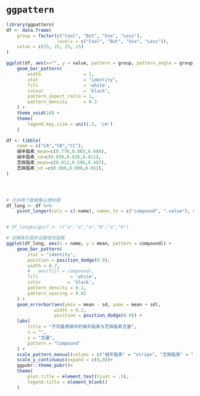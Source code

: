# `ggpattern`

```r
library(ggpattern)
df <- data.frame(
    group = factor(c("Cool", "But", "Use", "Less"), 
                   levels = c("Cool", "But", "Use", "Less")),
    value = c(25, 25, 25, 25)
)

ggplot(df, aes(x="", y = value, pattern = group, pattern_angle = group))+
    geom_bar_pattern(
        width                = 1, 
        stat                 = "identity", 
        fill                 = 'white', 
        colour               = 'black',
        pattern_aspect_ratio = 1, 
        pattern_density      = 0.3
    ) +
    theme_void(14) + 
    theme(
        legend.key.size = unit(.5, 'cm')
    )
```

```r
df <- tibble(
    name = c("CA","CB","CC"),
    细辛脂素_mean=c(0.776,0.803,0.684),
    细辛脂素_sd=c(0.059,0.026,0.011),
    芝麻脂素_mean=c(0.812,0.506,0.487),
    芝麻脂素_sd =c(0.086,0.008,0.052),
)




# 合并两个数据集以便绘图
df_long <- df %>%
    pivot_longer(cols = c(-name), names_to = c("compound", ".value"), names_sep = "_")


# df_long$signif <- c("a","a","a","b","a","b")

# 创建条形图并设置填充图案
ggplot(df_long, aes(x = name, y = mean, pattern = compound)) +
    geom_bar_pattern(
        stat = "identity",
        position = position_dodge(0.9),
        width = 0.7,
        #   aes(fill = compound),
        fill            = 'white',
        color          = 'black',
        pattern_density = 0.1,
        pattern_spacing = 0.02
    ) +
    geom_errorbar(aes(ymin = mean - sd, ymax = mean + sd),
                  width = 0.2,
                  position = position_dodge(0.9)) +
    labs(
        title = "不同基原细辛的细辛脂素与芝麻脂素含量",
        x = "",
        y = "含量",
        pattern = "Compound"
    ) +
    scale_pattern_manual(values = c("细辛脂素" = "stripe", "芝麻脂素" = "circle"))+
    scale_y_continuous(expand = c(0,0))+
    ggpubr::theme_pubr()+
    theme(
        plot.title = element_text(hjust = .5),
        legend.title = element_blank()
    )


```
